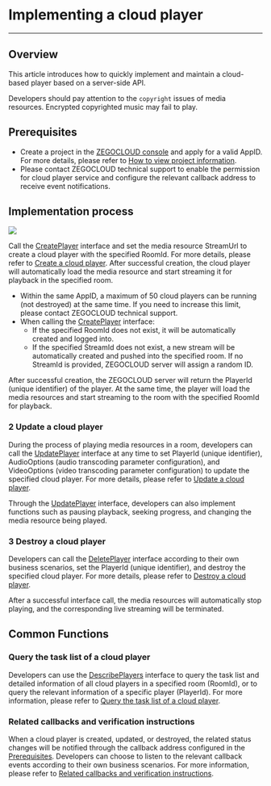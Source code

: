 # Implementing a cloud player

- - -


## Overview

This article introduces how to quickly implement and maintain a cloud-based player based on a server-side API.

<Warning title="Warning">

Developers should pay attention to the `copyright` issues of media resources. Encrypted copyrighted music may fail to play.
</Warning>

## Prerequisites

- Create a project in the [ZEGOCLOUD console](https://console.zegocloud.com/account/login) and apply for a valid AppID. For more details, please refer to [How to view project information](https://docs.zegocloud.com/article/16144).
- Please contact ZEGOCLOUD technical support to enable the permission for cloud player service and configure the relevant callback address to receive event notifications.

## Implementation process

<Frame width="512" height="auto" caption=""><img src="https://storage.zego.im/sdk-doc/Pics/Cloud_player/17723.png" /></Frame>


Call the [CreatePlayer](/cloud-player-server/create-player) interface and set the media resource StreamUrl to create a cloud player with the specified RoomId. For more details, please refer to [Create a cloud player](/cloud-player-server/create-player). After successful creation, the cloud player will automatically load the media resource and start streaming it for playback in the specified room.

<Warning title="Warning">

- Within the same AppID, a maximum of 50 cloud players can be running (not destroyed) at the same time. If you need to increase this limit, please contact ZEGOCLOUD technical support.
- When calling the [CreatePlayer](/cloud-player-server/create-player) interface:
    - If the specified RoomId does not exist, it will be automatically created and logged into.
    - If the specified StreamId does not exist, a new stream will be automatically created and pushed into the specified room. If no StreamId is provided, ZEGOCLOUD server will assign a random ID.
</Warning>

After successful creation, the ZEGOCLOUD server will return the PlayerId (unique identifier) of the player. At the same time, the player will load the media resources and start streaming to the room with the specified RoomId for playback.

### 2 Update a cloud player

During the process of playing media resources in a room, developers can call the [UpdatePlayer](/cloud-player-server/cloud-player-update) interface at any time to set PlayerId (unique identifier), AudioOptions (audio transcoding parameter configuration), and VideoOptions (video transcoding parameter configuration) to update the specified cloud player. For more details, please refer to [Update a cloud player](/cloud-player-server/cloud-player-update).

Through the [UpdatePlayer](/cloud-player-server/cloud-player-update) interface, developers can also implement functions such as pausing playback, seeking progress, and changing the media resource being played.

### 3 Destroy a cloud player

Developers can call the [DeletePlayer](/cloud-player-server/cloud-player-destroy) interface according to their own business scenarios, set the PlayerId (unique identifier), and destroy the specified cloud player. For more details, please refer to [Destroy a cloud player](/cloud-player-server/cloud-player-destroy).

After a successful interface call, the media resources will automatically stop playing, and the corresponding live streaming will be terminated.

## Common Functions

### Query the task list of a cloud player

Developers can use the [DescribePlayers](/cloud-player-server/describe-players) interface to query the task list and detailed information of all cloud players in a specified room (RoomId), or to query the relevant information of a specific player (PlayerId). For more information, please refer to [Query the task list of a cloud player](/cloud-player-server/describe-players).

### Related callbacks and verification instructions

When a cloud player is created, updated, or destroyed, the related status changes will be notified through the callback address configured in the [Prerequisites](/cloud-player-server/server-apis-callback#Prerequisites). Developers can choose to listen to the relevant callback events according to their own business scenarios. For more information, please refer to [Related callbacks and verification instructions](/cloud-player-server/verification-instructions).
